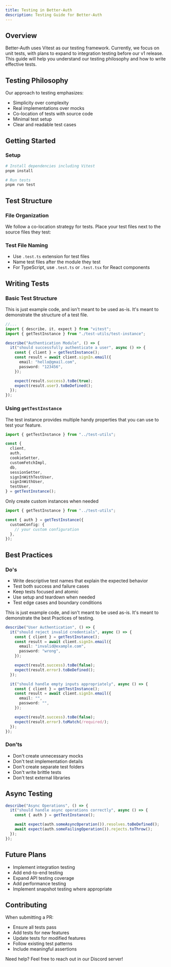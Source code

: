```yaml
---
title: Testing in Better-Auth
description: Testing Guide for Better-Auth
---
```


## Overview

Better-Auth uses Vitest as our testing framework. Currently, we focus on unit tests, with plans to expand to integration testing before our v1 release. This guide will help you understand our testing philosophy and how to write effective tests.

## Testing Philosophy

Our approach to testing emphasizes:

- Simplicity over complexity
- Real implementations over mocks
- Co-location of tests with source code
- Minimal test setup
- Clear and readable test cases

## Getting Started

### Setup

```bash
# Install dependencies including Vitest
pnpm install

# Run tests
pnpm run test
```

## Test Structure

### File Organization

We follow a co-location strategy for tests. Place your test files next to the source files they test:

<Files>
  <Folder name="auth" defaultOpen>
    <File name="auth.ts" />
    <File name="auth.test.ts" />
  </Folder>
  <Folder name="plugins" defaultOpen>
    <File name="oauth.ts" />
    <File name="oauth.test.ts" />
  </Folder>
</Files>

### Test File Naming

- Use `.test.ts` extension for test files
- Name test files after the module they test
- For TypeScript, use `.test.ts` or `.test.tsx` for React components

## Writing Tests

### Basic Test Structure

<Callout type="info">
  This is just example code, and isn't meant to be used as-is. It's meant to
  demonstrate the structure of a test file.
</Callout>

```ts title="auth.test.ts"
//...
import { describe, it, expect } from "vitest";
import { getTestInstance } from "./test-utils/test-instance";

describe("Authentication Module", () => {
  it("should successfully authenticate a user", async () => {
    const { client } = getTestInstance();
    const result = await client.signIn.email({
      email: "hello@gmail.com",
      password: "123456",
    });

    expect(result.success).toBe(true);
    expect(result.user).toBeDefined();
  });
});
```

### Using `getTestInstance`

The test instance provides multiple handy properties that you can use to test your feature.

```ts
import { getTestInstance } from "../test-utils";

const {
  client,
  auth,
  cookieSetter,
  customFetchImpl,
  db,
  sessionSetter,
  signInWithTestUser,
  signInWithUser,
  testUser,
} = getTestInstance();
```

Only create custom instances when needed

```typescript
import { getTestInstance } from "../test-utils";

const { auth } = getTestInstance({
  customConfig: {
    // your custom configuration
  },
});
```

## Best Practices

### Do's

- Write descriptive test names that explain the expected behavior
- Test both success and failure cases
- Keep tests focused and atomic
- Use setup and teardown when needed
- Test edge cases and boundary conditions

<Callout type="info">
  This is just example code, and isn't meant to be used as-is. It's meant to
  demonstrate the best Practices of testing.
</Callout>

```typescript
describe("User Authentication", () => {
  it("should reject invalid credentials", async () => {
    const { client } = getTestInstance();
    const result = await client.signIn.email({
      email: "invalid@example.com",
      password: "wrong",
    });

    expect(result.success).toBe(false);
    expect(result.error).toBeDefined();
  });

  it("should handle empty inputs appropriately", async () => {
    const { client } = getTestInstance();
    const result = await client.signIn.email({
      email: "",
      password: "",
    });

    expect(result.success).toBe(false);
    expect(result.error).toMatch(/required/);
  });
});
```

### Don'ts

- Don't create unnecessary mocks
- Don't test implementation details
- Don't create separate test folders
- Don't write brittle tests
- Don't test external libraries

## Async Testing

```typescript
describe("Async Operations", () => {
  it("should handle async operations correctly", async () => {
    const { auth } = getTestInstance();

    await expect(auth.someAsyncOperation()).resolves.toBeDefined();
    await expect(auth.someFailingOperation()).rejects.toThrow();
  });
});
```

## Future Plans

- Implement integration testing
- Add end-to-end testing
- Expand API testing coverage
- Add performance testing
- Implement snapshot testing where appropriate

## Contributing

When submitting a PR:

- Ensure all tests pass
- Add tests for new features
- Update tests for modified features
- Follow existing test patterns
- Include meaningful assertions



Need help? Feel free to reach out in our <Link href="https://discord.gg/GYC3W7tZzb">Discord server</Link>!
